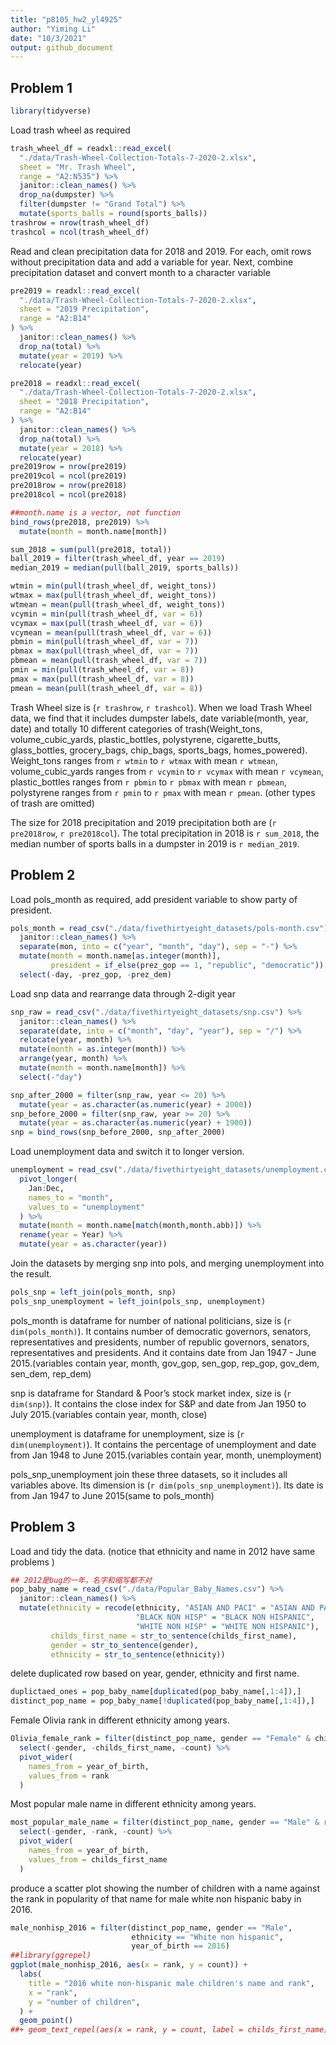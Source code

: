 ```yaml
---
title: "p8105_hw2_yl4925"
author: "Yiming Li"
date: "10/3/2021"
output: github_document
---
```


## Problem 1
```r
library(tidyverse)
```

Load trash wheel as required
```r
trash_wheel_df = readxl::read_excel(
  "./data/Trash-Wheel-Collection-Totals-7-2020-2.xlsx",
  sheet = "Mr. Trash Wheel",
  range = "A2:N535") %>% 
  janitor::clean_names() %>% 
  drop_na(dumpster) %>% 
  filter(dumpster != "Grand Total") %>% 
  mutate(sports_balls = round(sports_balls))
trashrow = nrow(trash_wheel_df)
trashcol = ncol(trash_wheel_df)
```


Read and clean precipitation data for 2018 and 2019. For each, omit rows without precipitation data and add a variable for year. Next, combine precipitation dataset and convert month to a character variable
```r
pre2019 = readxl::read_excel(
  "./data/Trash-Wheel-Collection-Totals-7-2020-2.xlsx",
  sheet = "2019 Precipitation",
  range = "A2:B14"
) %>% 
  janitor::clean_names() %>% 
  drop_na(total) %>% 
  mutate(year = 2019) %>% 
  relocate(year)

pre2018 = readxl::read_excel(
  "./data/Trash-Wheel-Collection-Totals-7-2020-2.xlsx",
  sheet = "2018 Precipitation",
  range = "A2:B14"
) %>% 
  janitor::clean_names() %>% 
  drop_na(total) %>% 
  mutate(year = 2018) %>% 
  relocate(year)
pre2019row = nrow(pre2019)
pre2019col = ncol(pre2019)
pre2018row = nrow(pre2018)
pre2018col = ncol(pre2018)
```

```r
##month.name is a vector, not function
bind_rows(pre2018, pre2019) %>% 
  mutate(month = month.name[month])
```

```r
sum_2018 = sum(pull(pre2018, total))
ball_2019 = filter(trash_wheel_df, year == 2019)
median_2019 = median(pull(ball_2019, sports_balls))
```


```r
wtmin = min(pull(trash_wheel_df, weight_tons))
wtmax = max(pull(trash_wheel_df, weight_tons))
wtmean = mean(pull(trash_wheel_df, weight_tons))
vcymin = min(pull(trash_wheel_df, var = 6))
vcymax = max(pull(trash_wheel_df, var = 6))
vcymean = mean(pull(trash_wheel_df, var = 6))
pbmin = min(pull(trash_wheel_df, var = 7))
pbmax = max(pull(trash_wheel_df, var = 7))
pbmean = mean(pull(trash_wheel_df, var = 7))
pmin = min(pull(trash_wheel_df, var = 8))
pmax = max(pull(trash_wheel_df, var = 8))
pmean = mean(pull(trash_wheel_df, var = 8))
```

Trash Wheel size is (`r trashrow`, `r trashcol`). When we load Trash Wheel data, we find that it includes dumpster labels, date variable(month, year, date) and totally 10 different categories of trash(Weight_tons, volume_cubic_yards, plastic_bottles, polystyrene, cigarette_butts, glass_bottles, grocery_bags, chip_bags, sports_bags, homes_powered). Weight_tons ranges from `r wtmin` to `r wtmax` with mean `r wtmean`, volume_cubic_yards ranges from `r vcymin` to `r vcymax` with mean `r vcymean`, plastic_bottles ranges from `r pbmin` to `r pbmax` with mean `r pbmean`, polystyrene ranges from `r pmin` to `r pmax` with mean `r pmean`. (other types of trash are omitted)

The size for 2018 precipitation and 2019 precipitation both are (`r pre2018row`, `r pre2018col`).
The total precipitation in 2018 is `r sum_2018`, the median number of sports balls in a dumpster in 2019 is `r median_2019`.

## Problem 2

Load pols_month as required, add president variable to show party of president. 
```r
pols_month = read_csv("./data/fivethirtyeight_datasets/pols-month.csv") %>% 
  janitor::clean_names() %>% 
  separate(mon, into = c("year", "month", "day"), sep = "-") %>% 
  mutate(month = month.name[as.integer(month)],
         president = if_else(prez_gop == 1, "republic", "democratic")) %>% 
  select(-day, -prez_gop, -prez_dem)
```

Load snp data and rearrange data through 2-digit year
```r
snp_raw = read_csv("./data/fivethirtyeight_datasets/snp.csv") %>% 
  janitor::clean_names() %>% 
  separate(date, into = c("month", "day", "year"), sep = "/") %>% 
  relocate(year, month) %>% 
  mutate(month = as.integer(month)) %>% 
  arrange(year, month) %>% 
  mutate(month = month.name[month]) %>%
  select(-"day")

snp_after_2000 = filter(snp_raw, year <= 20) %>% 
  mutate(year = as.character(as.numeric(year) + 2000))
snp_before_2000 = filter(snp_raw, year >= 20) %>% 
  mutate(year = as.character(as.numeric(year) + 1900))
snp = bind_rows(snp_before_2000, snp_after_2000) 
```

Load unemployment data and switch it to longer version.
```r
unemployment = read_csv("./data/fivethirtyeight_datasets/unemployment.csv") %>% 
  pivot_longer(
    Jan:Dec, 
    names_to = "month",
    values_to = "unemployment"
  ) %>% 
  mutate(month = month.name[match(month,month.abb)]) %>% 
  rename(year = Year) %>% 
  mutate(year = as.character(year))
```

Join the datasets by merging snp into pols, and merging unemployment into the result.
```r
pols_snp = left_join(pols_month, snp) 
pols_snp_unemployment = left_join(pols_snp, unemployment)
```

pols_month is dataframe for number of national politicians, size is (`r dim(pols_month)`). It contains number of democratic governors, senators, representatives and presidents, number of republic governors, senators, representatives and presidents. And it contains date from Jan 1947 - June 2015.(variables contain year, month, gov_gop, sen_gop, rep_gop, gov_dem, sen_dem, rep_dem)


snp is dataframe for Standard & Poor’s stock market index, size is (`r dim(snp)`). It contains the close index for S&P and date from Jan 1950 to July 2015.(variables contain year, month, close)

unemployment is dataframe for unemployment, size is (`r dim(unemployment)`). It contains the percentage of unemployment and date from Jan 1948 to June 2015.(variables contain year, month, unemployment)

pols_snp_unemployment join these three datasets, so it includes all variables above. Its dimension is (`r dim(pols_snp_unemployment)`). Its date is from Jan 1947 to June 2015(same to pols_month)

## Problem 3
Load and tidy the data. (notice that ethnicity and name in 2012 have same problems )
```r
## 2012是bug的一年，名字和缩写都不对
pop_baby_name = read_csv("./data/Popular_Baby_Names.csv") %>% 
  janitor::clean_names() %>% 
  mutate(ethnicity = recode(ethnicity, "ASIAN AND PACI" = "ASIAN AND PACIFIC ISLANDER",
                            "BLACK NON HISP" = "BLACK NON HISPANIC",
                            "WHITE NON HISP" = "WHITE NON HISPANIC"),
         childs_first_name = str_to_sentence(childs_first_name),
         gender = str_to_sentence(gender),
         ethnicity = str_to_sentence(ethnicity))
```

delete duplicated row based on year, gender, ethnicity and first name.
```r
duplictaed_ones = pop_baby_name[duplicated(pop_baby_name[,1:4]),]
distinct_pop_name = pop_baby_name[!duplicated(pop_baby_name[,1:4]),]
```

Female Olivia rank in different ethnicity among years.
```r
Olivia_female_rank = filter(distinct_pop_name, gender == "Female" & childs_first_name == "Olivia") %>% 
  select(-gender, -childs_first_name, -count) %>% 
  pivot_wider(
    names_from = year_of_birth,
    values_from = rank
  )
```

Most popular male name in different ethnicity among years.
```r
most_popular_male_name = filter(distinct_pop_name, gender == "Male" & rank == 1) %>% 
  select(-gender, -rank, -count) %>% 
  pivot_wider(
    names_from = year_of_birth,
    values_from = childs_first_name
  )
```

produce a scatter plot showing the number of children with a name against the rank in popularity of that name for male white non hispanic baby in 2016.
```r
male_nonhisp_2016 = filter(distinct_pop_name, gender == "Male", 
                           ethnicity == "White non hispanic", 
                           year_of_birth == 2016)
##library(ggrepel)
ggplot(male_nonhisp_2016, aes(x = rank, y = count)) + 
  labs(
    title = "2016 white non-hispanic male children's name and rank", 
    x = "rank",
    y = "number of children",
  ) +
  geom_point() 
##+ geom_text_repel(aes(x = rank, y = count, label = childs_first_name))
```

